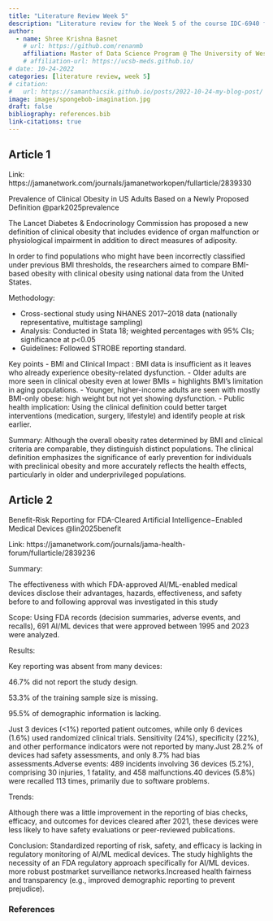 ```yaml
---
title: "Literature Review Week 5"
description: "Literature review for the Week 5 of the course IDC-6940 for Fall 2025"
author:
  - name: Shree Krishna Basnet
    # url: https://github.com/renanmb
    affiliation: Master of Data Science Program @ The University of West Florida (UWF)
    # affiliation-url: https://ucsb-meds.github.io/
# date: 10-24-2022
categories: [literature review, week 5]
# citation:
#   url: https://samanthacsik.github.io/posts/2022-10-24-my-blog-post/
image: images/spongebob-imagination.jpg
draft: false
bibliography: references.bib
link-citations: true
---
```


## Article 1

Link: https://jamanetwork.com/journals/jamanetworkopen/fullarticle/2839330 

Prevalence of Clinical Obesity in US Adults Based on a Newly Proposed Definition @park2025prevalence


The Lancet Diabetes & Endocrinology Commission has proposed a new definition of clinical obesity that includes evidence of organ malfunction or physiological impairment in addition to direct measures of adiposity.

In order to find populations who might have been incorrectly classified under previous BMI thresholds, the researchers aimed to compare BMI-based obesity with clinical obesity using national data from the United States.

Methodology: 

- Cross-sectional study using NHANES 2017–2018 data (nationally representative, multistage sampling)
- Analysis: Conducted in Stata 18; weighted percentages with 95% CIs; significance at p<0.05 
- Guidelines: Followed STROBE reporting standard.

Key points 
- BMI and Clinical Impact : BMI data is insufficient as it leaves who already experience obesity-related dysfunction.
- Older adults are more seen in clinical obesity even at lower BMIs = highlights BMI’s limitation in aging populations.
- Younger, higher-income adults are seen with mostly BMI-only obese: high weight but not yet showing dysfunction.
- Public health implication: Using the clinical definition could better target interventions (medication, surgery, lifestyle) and identify people at risk earlier.

Summary: 
Although the overall obesity rates determined by BMI and clinical criteria are comparable, they distinguish distinct populations. The clinical definition emphasizes the significance of early prevention for individuals with preclinical obesity and more accurately reflects the health effects, particularly in older and underprivileged populations.

## Article 2

Benefit-Risk Reporting for FDA-Cleared Artificial Intelligence−Enabled Medical Devices @lin2025benefit

Link: https://jamanetwork.com/journals/jama-health-forum/fullarticle/2839236 

Summary: 

The effectiveness with which FDA-approved AI/ML-enabled medical devices disclose their advantages, hazards, effectiveness, and safety before to and following approval was investigated in this study

Scope: Using FDA records (decision summaries, adverse events, and recalls), 691 AI/ML devices that were approved between 1995 and 2023 were analyzed.

Results:

Key reporting was absent from many devices:

46.7% did not report the study design.

53.3% of the training sample size is missing.

95.5% of demographic information is lacking.

Just 3 devices (<1%) reported patient outcomes, while only 6 devices (1.6%) used randomized clinical trials. Sensitivity (24%), specificity (22%), and other performance indicators were not reported by many.Just 28.2% of devices had safety assessments, and only 8.7% had bias assessments.Adverse events: 489 incidents involving 36 devices (5.2%), comprising 30 injuries, 1 fatality, and 458 malfunctions.40 devices (5.8%) were recalled 113 times, primarily due to software problems.

Trends: 

Although there was a little improvement in the reporting of bias checks, efficacy, and outcomes for devices cleared after 2021, these devices were less likely to have safety evaluations or peer-reviewed publications.

Conclusion: Standardized reporting of risk, safety, and efficacy is lacking in regulatory monitoring of AI/ML medical devices. The study highlights the necessity of an FDA regulatory approach specifically for AI/ML devices.
more robust postmarket surveillance networks.Increased health fairness and transparency (e.g., improved demographic reporting to prevent prejudice).

### References

::: {#refs}
:::